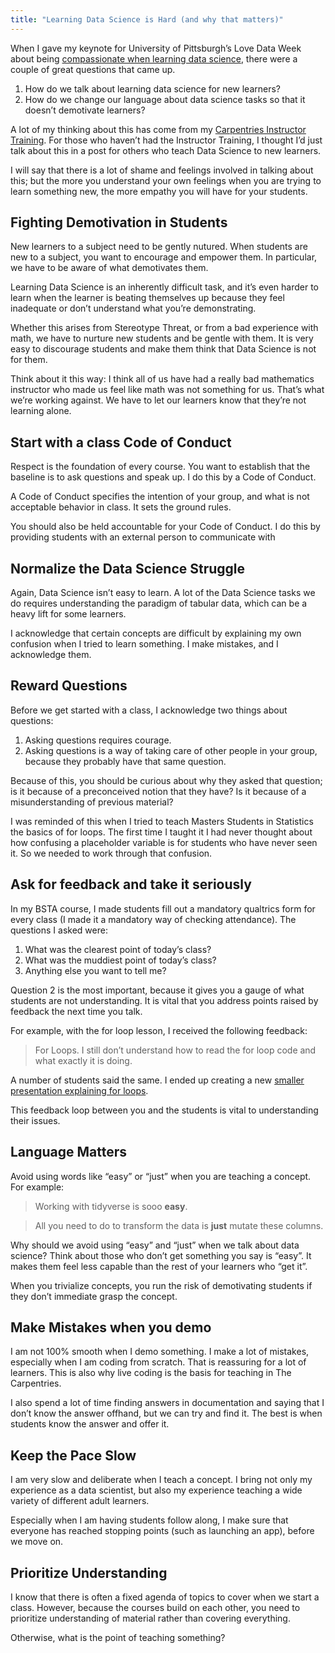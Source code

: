```yaml
---
title: "Learning Data Science is Hard (and why that matters)"
---
```


When I gave my keynote for University of Pittsburgh's Love Data Week about being [compassionate when learning data science](https://youtu.be/za0xX10G7mU), there were a couple of great questions that came up.

1. How do we talk about learning data science for new learners?
2. How do we change our language about data science tasks so that it doesn't demotivate learners?

A lot of my thinking about this has come from my [Carpentries Instructor Training](https://preview.carpentries.org/instructor-training/08-motivation.html). For those who haven't had the Instructor Training, I thought I'd just talk about this in a post for others who teach Data Science to new learners.

I will say that there is a lot of shame and feelings involved in talking about this; but the more you understand your own feelings when you are trying to learn something new, the more empathy you will have for your students.

## Fighting Demotivation in Students

New learners to a subject need to be gently nutured. When students are new to a subject, you want to encourage and empower them. In particular, we have to be aware of what demotivates them. 

Learning Data Science is an inherently difficult task, and it's even harder to learn when the learner is beating themselves up because they feel inadequate or don't understand what you're demonstrating. 

Whether this arises from Stereotype Threat, or from a bad experience with math, we have to nurture new students and be gentle with them. It is very easy to discourage students and make them think that Data Science is not for them.

Think about it this way: I think all of us have had a really bad mathematics instructor who made us feel like math was not something for us. That's what we're working against. We have to let our learners know that they're not learning alone. 

## Start with a class Code of Conduct

Respect is the foundation of every course. You want to establish that the baseline is to ask questions and speak up. I do this by a Code of Conduct.

A Code of Conduct specifies the intention of your group, and what is not acceptable behavior in class. It sets the ground rules.

You should also be held accountable for your Code of Conduct. I do this by providing students with an external person to communicate with

## Normalize the Data Science Struggle

Again, Data Science isn't easy to learn. A lot of the Data Science tasks we do requires understanding the paradigm of tabular data, which can be a heavy lift for some learners.

I acknowledge that certain concepts are difficult by explaining my own confusion when I tried to learn something. I make mistakes, and I acknowledge them. 

## Reward Questions

Before we get started with a class, I acknowledge two things about questions:

1. Asking questions requires courage.
1. Asking questions is a way of taking care of  other people in your group, because they probably have that same question. 

Because of this, you should be curious about why they asked that question; is it because of a preconceived notion that they have? Is it because of a misunderstanding of previous material? 

I was reminded of this when I tried to teach Masters Students in Statistics the basics of for loops. The first time I taught it I had never thought about how confusing a placeholder variable is for students who have never seen it. So we needed to work through that confusion.

## Ask for feedback and take it seriously

In my BSTA course, I made students fill out a mandatory qualtrics form for every class (I made it a mandatory way of checking attendance). The questions I asked were:

1. What was the clearest point of today's class?
2. What was the muddiest point of today's class?
3. Anything else you want to tell me? 

Question 2 is the most important, because it gives you a gauge of what students are not understanding. It is vital that you address points raised by feedback the next time you talk. 

For example, with the for loop lesson, I received the following feedback:

> For Loops. I still don’t understand how to read the for loop code and what exactly it is doing.

A number of students said the same. I ended up creating a new [smaller presentation explaining for loops](https://sph-r-programming.netlify.com/slides/02-for_loops#1). 

This feedback loop between you and the students is vital to understanding their issues. 

## Language Matters

Avoid using words like "easy" or "just" when you are teaching a concept. For example:

> Working with tidyverse is sooo **easy**.

> All you need to do to transform the data is **just** mutate these columns.

Why should we avoid using "easy" and "just" when we talk about data science? Think about those who don't get something you say is "easy". It makes them feel less capable  than the rest of your learners who "get it". 

When you trivialize concepts, you run the risk of demotivating students if they don't immediate grasp the concept.

## Make Mistakes when you demo

I am not 100% smooth when I demo something. I make a lot of mistakes, especially when I am coding from scratch. That is reassuring for a lot of learners. This is also why live coding is the basis for teaching in The Carpentries. 

I also spend a lot of time finding answers in documentation and saying that I don't know the answer offhand, but we can try and find it.  The best is when students know the answer and offer it. 

## Keep the Pace Slow

I am very slow and deliberate when I teach a concept. I bring not only my experience as a data scientist, but also my experience teaching a wide variety of different adult learners. 

Especially when I am having students follow along, I make sure that everyone has reached stopping points (such as launching an app), before we move on. 

## Prioritize Understanding

I know that there is often a fixed agenda of topics to cover when we start a class. However, because the courses build on each other, you need to prioritize understanding of material rather than covering everything.

Otherwise, what is the point of teaching something? 